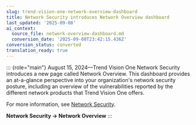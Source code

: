 ```yaml
---
slug: trend-vision-one-network-overview-dashboard
title: Network Security introduces Network Overview dashboard
last_updated: '2025-09-08'
ai_context:
  source_file: network-overview-dashboard.md
  conversion_date: '2025-09-08T23:42:15.436Z'
conversion_status: converted
translation_ready: true
---
```


::: {role="main"}
August 15, 2024—Trend Vision One Network Security introduces a new page called Network Overview. This dashboard provides an at-a-glance perspective into your organization's network security posture, including an overview of the vulnerabilities reported by the different network products that Trend Vision One offers.

For more information, see [Network Security](https://docs.trendmicro.com/en-us/documentation/article/trend-vision-one-network-security).

**Network Security → Network Overview**
:::
